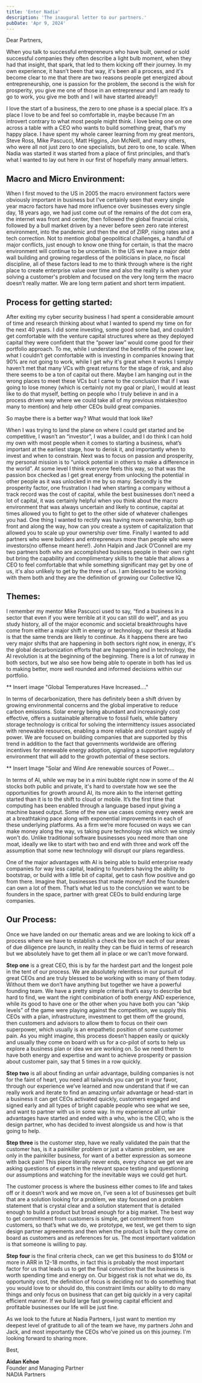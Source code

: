```yaml
---
title: 'Enter Nadia'
description: 'The inaugural letter to our partners.'
pubDate: 'Apr 9, 2024'
---
```


Dear Partners,

When you talk to successful entrepreneurs who have built, owned or sold successful companies they often describe a light bulb moment, when they had that insight, that spark, that led to them kicking off their journey. In my own experience, it hasn’t been that way, it's been all a process, and it's become clear to me that there are two reasons people get energized about entrepreneurship, one is passion for the problem, the second is the wish for prosperity, you give me one of those in an entrepreneur and I am ready to go to work, you give me both and I will have started already!! 

I love the start of a business, the zero to one phase is a special place. It’s a place I love to be and feel so comfortable in, maybe because I'm an introvert contrary to what most people might think. I love being one on one across a table with a CEO who wants to build something great, that’s my happy place. I have spent my whole career learning from my great mentors, Steve Ross, Mike Pascucci, Matt Higgins, Jon McNeill, and many others, who were all not just zero to one specialists, but zero to one, to scale. When Nadia was started it was started from a place of first principles, and that’s what I wanted to lay out here in our first of hopefully many annual letters.

## Macro and Micro Environment:

When I first moved to the US in 2005 the macro environment factors were obviously important in business but I’ve certainly seen that every single year macro factors have had more influence over businesses every single day, 18 years ago, we had just come out of the remains of the dot com era, the internet was front and center, then followed the global financial crisis, followed by a bull market driven by a never before seen zero rate interest environment, into the pandemic and then the end of ZIRP, rising rates and a tech correction. Not to mention global geopolitical challenges, a handful of major conflicts, just enough to know one thing for certain, is that the macro environment will continue to be uncertain. In the US we have a major debt wall building and growing regardless of the  politicians in place, no fiscal discipline, all of these factors lead to me to think through where is the right place to create enterprise value over time and also the reality is when your solving a customer's problem and focused on the very long term the macro doesn’t really matter. We are long term patient and short term impatient.

## Process for getting started:

After exiting my cyber security business I had spent a considerable amount of time and research thinking about what I wanted to spend my time on for the next 40 years. I did some investing, some good some bad, and couldn’t get comfortable with the venture capital structures where as they deployed capital they were confident that the “power law” would come good for their portfolio approach. To me, while I understand the benefits of the power law, what I couldn’t get comfortable with is investing in companies knowing that 90% are not going to work, while I get why it's great when it works I simply haven’t met that many VCs with great returns for the stage of risk, and also there seems to be a ton of capital out there. Maybe I am hanging out in the wrong places to meet these VCs but I came to the conclusion that if I was going to lose money (which is certainly not my goal or plan), I would at least like to do that myself, betting on people who I truly believe in and in a process driven way where we could take all of my previous mistakes(too many to mention) and help other CEOs build great companies.

So maybe there is a better way? What would that look like? 

When I was trying to land the plane on where I could get started and be competitive, I wasn’t an “investor”, I was a builder, and I do think I can hold my own with most people when it comes to starting a business, what’s important at the earliest stage, how to derisk it, and importantly when to invest and when to constrain. Next was to focus on passion and prosperity, my personal mission is to “unlock potential in others to make a difference in the world”. At some level I think everyone feels this way, so that was the passion box checked as I get great energy from unlocking the potential in other people as it was unlocked in me by so many. Secondly is the prosperity factor, one frustration I had when starting a company without a track record was the cost of capital, while the best businesses don’t need a lot of capital, it was certainly helpful when you think about the macro environment that was always uncertain and likely to continue, capital at times allowed you to fight to get to the other side of whatever challenges you had. One thing I wanted to rectify was having more ownership, both up front and along the way, how can you create a system of capitalization that allowed you to scale up your ownership over time. Finally I wanted to add partners who were builders and entrepreneurs more than people who were investors(no offense meant here!). John Halpin and Jack O’Connell are my two partners both who are accomplished business people in their own right but bring the capability and complimentary skills to the table that allows a CEO to feel comfortable that while something significant may get by one of us, it's also unlikely to get by the three of us. I am blessed to be working with them both and they are the definition of growing our Collective IQ.

## Themes:

I remember my mentor Mike Pascucci used to say, “find a business in a sector that even if you were terrible at it you can still do well”, and as you study history, all of the major economic and societal breakthroughs have come from either a major shift in energy or technology, our thesis at Nadia is that the same trends are likely to continue. As it happens there are two very major shifts that are happening in both sectors right now, in energy, it's the global decarbonization efforts that are happening and in technology, the AI revolution is at the beginning of the beginning. There is a lot of runway in both sectors, but we also see how being able to operate in both has led us to making better, more well rounded and informed decisions within our portfolio.

** Insert image "Global Temperatures Have Increased...."

In terms of decarbonization, there has definitely been a shift driven by growing environmental concerns and the global imperative to reduce carbon emissions. Solar energy being abundant and increasingly cost effective, offers a sustainable alternative to fossil fuels, while battery storage technology is critical for solving the intermittency issues associated with renewable resources, enabling a more reliable and constant supply of power. We are focused on building companies that are supported by this trend in addition to the fact that governments worldwide are offering incentives for renewable energy adoption, signaling a supportive regulatory environment that will add to the growth potential of these sectors.

** Insert Image "Solar and Wind  Are renewable sources of Power....

In terms of AI, while we may be in a mini bubble right now in some of the AI stocks both public and private, it's hard to overstate how we see the opportunities for growth around AI, its more akin to the internet getting started than it is to the shift to cloud or mobile. It’s the first time that computing has been enabled through a language based input giving a machine based output. Some of the new  use cases coming every week are at a breathtaking pace along with exponential improvements in each of these underlying platforms. As a firm we’re more focused on ways we can make money along the way, vs taking pure technology risk which we simply won't do. Unlike traditional software businesses you need more than one moat, ideally we like to start with two and end with three and work off the assumption that some new technology will disrupt our plans regardless. 

One of the major advantages with AI is being able to build enterprise ready companies for way less capital, leading to founders having the ability to bootstrap, or build with a little bit of capital, get to cash flow positive and go from there. Imagine that, businesses that made money!! And the founders can own a lot of them. That’s what led us to the conclusion we want to be founders in the space, partner with great CEOs to build enduring large companies.

## Our Process:

Once we have landed on our thematic  areas and we are looking to kick off a process where we have to establish a check the box on each of our areas of due diligence pre launch, in reality they can be fluid in terms of research but we absolutely have to get them all in place or we can’t move forward.

**Step one** is a great CEO, this is by far the hardest part and the longest pole in the tent of our process. We are absolutely relentless in our pursuit of great CEOs and are truly blessed to be working with so many of them today. Without them we don’t have anything but together we have a powerful founding team. We have a pretty simple criteria that’s easy to describe but hard to find, we want the right combination of both energy AND experience, while its good to have one or the other when you have both you can “skip levels” of the game were playing against the competition, we supply this CEOs with a plan, infrastructure, investment to get them off the ground, then customers and advisors to allow them to focus on their own superpower, which usually is an empathetic position of some customer pain. As you might imagine, this process doesn’t happen easily or quickly and usually they come on board with us for a co-pilot of sorts to help us explore a business plan or idea we are working on. So we need them to have both energy and expertise and want to achieve prosperity or passion about customer pain, say that 5 times in a row quickly.

**Step two** is all about finding an unfair advantage, building companies is not for the faint of heart, you need all tailwinds you can get in your favor, through our experience we’ve learned and now understand that if we can really work and iterate to find an amazing unfair advantage or head-start in a business it can get CEOs activated quickly, customers engaged and signed early and all types of bright capable people who see what we see, and want to partner with us in some way. In my experience all unfair advantages have started and ended with a who, who is the CEO, who is the design partner, who has decided to invest alongside us and how is that going to help.

**Step three** is the customer step, have we really validated the pain that the customer has, is it a painkiller problem or just a vitamin problem, we are only in the painkiller business, for want of a better expression as someone with back pain! This piece literally never ends, every chance we get we are asking questions of experts in the relevant space testing and questioning our assumptions and watching for the inevitable ways we could get hurt.

The customer process is where the business either comes to life and takes off or it doesn’t work and we move on, I’ve seen a lot of businesses get built that are a solution looking for a problem, we stay focused on a problem statement that is crystal clear and a solution statement that is detailed enough to build a product but broad enough for a big market. The best way to get commitment from customers is simple, get commitment from customers, so that’s what we do, we prototype, we test, we get them to sign design partner agreements and then when the product is built they come on board as customers and as references for us. The most important validation is that someone is willing to pay.

**Step four** is the final criteria check, can we get this business to do $10M or more in ARR in 12-18 months, in fact this is probably the most important factor for us that leads us to get the final conviction that the business is worth spending time and energy on. Our biggest risk is not what we do, its opportunity cost, the definition of focus is deciding not to do something that you would love to or should do, this constraint limits our ability to do many things and only focus on business that can get big quickly in a very capital efficient manner. If we build large fast growing capital efficient and profitable businesses our life will be just fine.

As we look to the future at Nadia Partners, I just want to mention my deepest level of gratitude to all of the team we have, my partners John and Jack, and most importantly the CEOs who’ve joined us on this journey. I'm looking forward to sharing more.

Best,

**Aidan Kehoe**  
Founder and Managing Partner  
NADIA Partners
